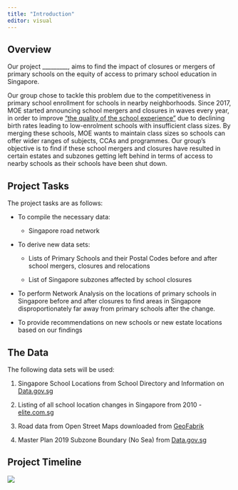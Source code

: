 ```yaml
---
title: "Introduction"
editor: visual
---
```


## Overview

Our project \_\_\_\_\_\_\_\_\_, aims to find the impact of closures or mergers of primary schools on the equity of access to primary school education in Singapore.

Our group chose to tackle this problem due to the competitiveness in primary school enrollment for schools in nearby neighborhoods. Since 2017, MOE started announcing school mergers and closures in waves every year, in order to improve ["the quality of the school experience"](https://www.gov.sg/article/why-is-the-ministry-of-education-merging-some-schools) due to declining birth rates leading to low-enrolment schools with insufficient class sizes. By merging these schools, MOE wants to maintain class sizes so schools can offer wider ranges of subjects, CCAs and programmes. Our group's objective is to find if these school mergers and closures have resulted in certain estates and subzones getting left behind in terms of access to nearby schools as their schools have been shut down.

## Project Tasks

The project tasks are as follows:

-   To compile the necessary data:

    -   Singapore road network

-   To derive new data sets:

    -   Lists of Primary Schools and their Postal Codes before and after school mergers, closures and relocations

    -   List of Singapore subzones affected by school closures

-   To perform Network Analysis on the locations of primary schools in Singapore before and after closures to find areas in Singapore disproportionately far away from primary schools after the change.

-   To provide recommendations on new schools or new estate locations based on our findings

## The Data

The following data sets will be used:

1.  Singapore School Locations from School Directory and Information on [Data.gov.sg](https://data.gov.sg/dataset/school-directory-and-information)

2.  Listing of all school location changes in Singapore from 2010 - [elite.com.sg](https://elite.com.sg/school-change)

3.  Road data from Open Street Maps downloaded from [GeoFabrik](https://download.geofabrik.de/asia/malaysia-singapore-brunei.html)

4.  Master Plan 2019 Subzone Boundary (No Sea) from [Data.gov.sg](https://data.gov.sg/dataset/master-plan-2019-subzone-boundary-no-sea)

## Project Timeline

![](images/Gantt%20Chart.png){fig-align="center"}
